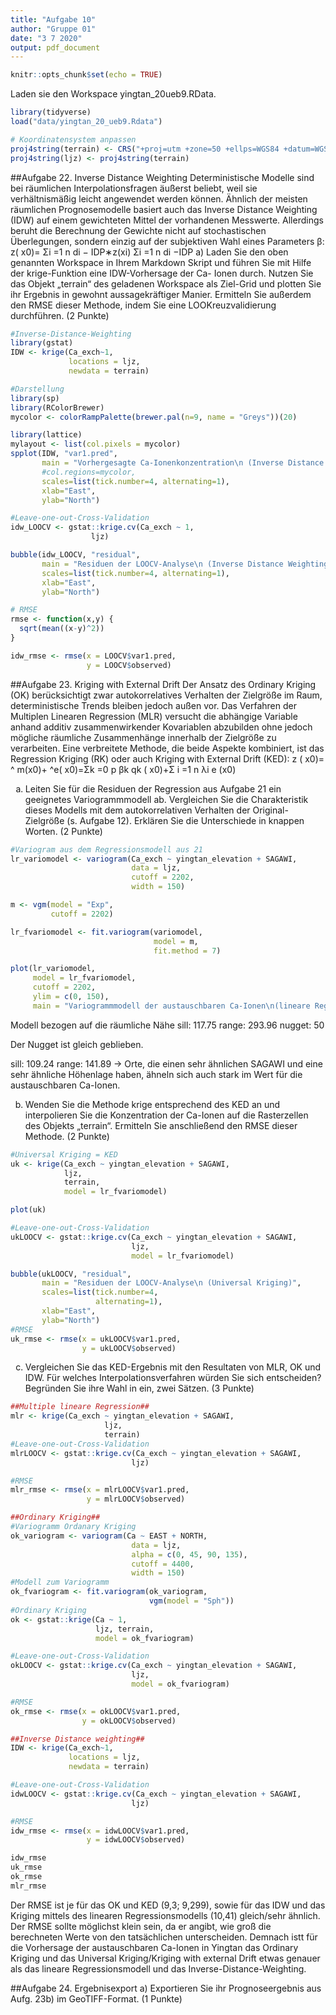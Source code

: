 ---
title: "Aufgabe 10"
author: "Gruppe 01"
date: "3 7 2020"
output: pdf_document
---

```{r setup, include=FALSE}
knitr::opts_chunk$set(echo = TRUE)
```

Laden sie den Workspace yingtan_20ueb9.RData.
```{r}
library(tidyverse)
load("data/yingtan_20_ueb9.Rdata")

# Koordinatensystem anpassen
proj4string(terrain) <- CRS("+proj=utm +zone=50 +ellps=WGS84 +datum=WGS84")
proj4string(ljz) <- proj4string(terrain)
```

##Aufgabe 22. Inverse Distance Weighting
Deterministische Modelle sind bei räumlichen Interpolationsfragen äußerst beliebt, weil sie verhältnismäßig leicht angewendet werden können. Ähnlich der meisten räumlichen Prognosemodelle basiert auch das Inverse Distance Weighting (IDW) auf einem gewichteten Mittel der vorhandenen Messwerte.
Allerdings beruht die Berechnung der Gewichte nicht auf stochastischen Überlegungen, sondern einzig auf der subjektiven Wahl eines Parameters β:
z( x0)=
Σi
=1
n
di − IDP∗z(xi)
Σi
=1
n
di
−IDP
a) Laden Sie den oben genannten Workspace in Ihrem Markdown Skript und führen Sie mit Hilfe der krige-Funktion eine IDW-Vorhersage der Ca- Ionen durch. Nutzen Sie das Objekt „terrain“ des geladenen Workspace als Ziel-Grid und plotten Sie ihr Ergebnis in gewohnt aussagekräftiger Manier.
Ermitteln Sie außerdem den RMSE dieser Methode, indem Sie eine LOOKreuzvalidierung durchführen. (2 Punkte)
```{r}
#Inverse-Distance-Weighting
library(gstat)
IDW <- krige(Ca_exch~1, 
             locations = ljz,
             newdata = terrain) 

#Darstellung
library(sp)
library(RColorBrewer)
mycolor <- colorRampPalette(brewer.pal(n=9, name = "Greys"))(20)

library(lattice)
mylayout <- list(col.pixels = mycolor)
spplot(IDW, "var1.pred",
       main = "Vorhergesagte Ca-Ionenkonzentration\n (Inverse Distance Weighting",
       #col.regions=mycolor,
       scales=list(tick.number=4, alternating=1),
       xlab="East",
       ylab="North")

#Leave-one-out-Cross-Validation
idw_LOOCV <- gstat::krige.cv(Ca_exch ~ 1,
                  ljz)

bubble(idw_LOOCV, "residual",
       main = "Residuen der LOOCV-Analyse\n (Inverse Distance Weighting)",
       scales=list(tick.number=4, alternating=1),
       xlab="East",
       ylab="North")

# RMSE
rmse <- function(x,y) {
  sqrt(mean((x-y)^2))
}

idw_rmse <- rmse(x = LOOCV$var1.pred,
                 y = LOOCV$observed)                     
```


##Aufgabe 23. Kriging with External Drift
Der Ansatz des Ordinary Kriging (OK) berücksichtigt zwar autokorrelatives Verhalten der Zielgröße im Raum, deterministische Trends bleiben jedoch außen vor. Das Verfahren der Multiplen Linearen Regression (MLR) versucht
die abhängige Variable anhand additiv zusammenwirkender Kovariablen abzubilden ohne jedoch mögliche räumliche Zusammenhänge innerhalb der Zielgröße zu verarbeiten. Eine verbreitete Methode, die beide Aspekte kombiniert, ist das Regression Kriging (RK) oder auch Kriging with External Drift (KED):
z ( x0)= ^ m(x0)+ ^e( x0)=Σk
=0
p
βk qk ( x0)+Σ
i =1
n
λi e (x0)

a) Leiten Sie für die Residuen der Regression aus Aufgabe 21 ein geeignetes Variogrammmodell ab. Vergleichen Sie die Charakteristik dieses Modells mit dem autokorrelativen Verhalten der Original-Zielgröße (s. Aufgabe 12).
Erklären Sie die Unterschiede in knappen Worten. (2 Punkte)
```{r}
#Variogram aus dem Regressionsmodell aus 21
lr_variomodel <- variogram(Ca_exch ~ yingtan_elevation + SAGAWI,
                           data = ljz,
                           cutoff = 2202,
                           width = 150)

m <- vgm(model = "Exp",
         cutoff = 2202)

lr_fvariomodel <- fit.variogram(variomodel,
                                model = m,
                                fit.method = 7)

plot(lr_variomodel,
     model = lr_fvariomodel,
     cutoff = 2202,
     ylim = c(0, 150),
     main = "Variogrammmodell der austauschbaren Ca-Ionen\n(lineare Regression)")

```
Modell bezogen auf die räumliche Nähe
sill: 117.75 
range: 293.96
nugget: 50

Der Nugget ist gleich geblieben.

sill: 109.24
range: 141.89 -> Orte, die einen sehr ähnlichen SAGAWI und eine sehr ähnliche Höhenlage haben, ähneln sich auch stark im Wert für die austauschbaren Ca-Ionen.

b) Wenden Sie die Methode krige entsprechend des KED an und interpolieren Sie die Konzentration der Ca-Ionen auf die Rasterzellen des Objekts „terrain“. Ermitteln Sie anschließend den RMSE dieser Methode. (2 Punkte)
```{r}
#Universal Kriging = KED
uk <- krige(Ca_exch ~ yingtan_elevation + SAGAWI,
            ljz, 
            terrain,
            model = lr_fvariomodel)

plot(uk)

#Leave-one-out-Cross-Validation
ukLOOCV <- gstat::krige.cv(Ca_exch ~ yingtan_elevation + SAGAWI,
                           ljz,
                           model = lr_fvariomodel)

bubble(ukLOOCV, "residual",
       main = "Residuen der LOOCV-Analyse\n (Universal Kriging)",
       scales=list(tick.number=4, 
                   alternating=1),
       xlab="East",
       ylab="North")
#RMSE
uk_rmse <- rmse(x = ukLOOCV$var1.pred,
                y = ukLOOCV$observed) 
```

c) Vergleichen Sie das KED-Ergebnis mit den Resultaten von MLR, OK und IDW. Für welches Interpolationsverfahren würden Sie sich entscheiden? Begründen Sie ihre Wahl in ein, zwei Sätzen. (3 Punkte)
```{r}
##Multiple lineare Regression##
mlr <- krige(Ca_exch ~ yingtan_elevation + SAGAWI,
                     ljz, 
                     terrain)
#Leave-one-out-Cross-Validation
mlrLOOCV <- gstat::krige.cv(Ca_exch ~ yingtan_elevation + SAGAWI,
                           ljz)

#RMSE
mlr_rmse <- rmse(x = mlrLOOCV$var1.pred,
                 y = mlrLOOCV$observed) 

##Ordinary Kriging##
#Variogramm Ordanary Kriging
ok_variogram <- variogram(Ca ~ EAST + NORTH,
                           data = ljz,
                           alpha = c(0, 45, 90, 135),
                           cutoff = 4400,
                           width = 150)
#Modell zum Variogramm
ok_fvariogram <- fit.variogram(ok_variogram, 
                               vgm(model = "Sph"))
#Ordinary Kriging
ok <- gstat::krige(Ca ~ 1, 
                   ljz, terrain, 
                   model = ok_fvariogram)

#Leave-one-out-Cross-Validation
okLOOCV <- gstat::krige.cv(Ca_exch ~ yingtan_elevation + SAGAWI,
                           ljz,
                           model = ok_fvariogram)

#RMSE
ok_rmse <- rmse(x = okLOOCV$var1.pred,
                y = okLOOCV$observed) 

##Inverse Distance weighting##
IDW <- krige(Ca_exch~1, 
             locations = ljz,
             newdata = terrain)

#Leave-one-out-Cross-Validation
idwLOOCV <- gstat::krige.cv(Ca_exch ~ yingtan_elevation + SAGAWI,
                           ljz)

#RMSE
idw_rmse <- rmse(x = idwLOOCV$var1.pred,
                 y = idwLOOCV$observed) 

idw_rmse
uk_rmse
ok_rmse
mlr_rmse
```
Der RMSE ist je für das OK und KED (9,3; 9,299), sowie für das IDW und das Kriging mittels des linearen Regressionsmodells (10,41) gleich/sehr ähnlich. Der RMSE sollte möglichst klein sein, da er angibt, wie groß die berechneten Werte von den tatsächlichen unterscheiden. Demnach istt für die Vorhersage der austauschbaren Ca-Ionen in Yingtan das Ordinary Kriging und das Universal Kriging/Kriging with external Drift etwas genauer als das lineare Regressionsmodell und das Inverse-Distance-Weighting.

##Aufgabe 24. Ergebnisexport
a) Exportieren Sie ihr Prognoseergebnis aus Aufg. 23b) im GeoTIFF-Format.
(1 Punkte)